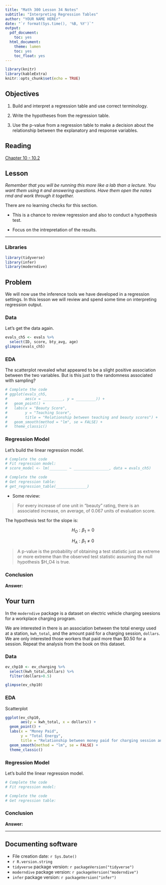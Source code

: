 ```yaml
---
title: "Math 300 Lesson 34 Notes"
subtitle: "Interpreting Regression Tables"
author: "YOUR NAME HEREr"
date: "`r format(Sys.time(), '%B, %Y')`"
output:
  pdf_document:
    toc: yes
  html_document:
    theme: lumen
    toc: yes
    toc_float: yes
---
```


```r
library(knitr)
library(kableExtra)
knitr::opts_chunk$set(echo = TRUE)
```

## Objectives

1.  Build and interpret a regression table and use correct terminology.

2. Write the hypotheses from the regression table.

3. Use the p-value from a regression table to make a decision about the relationship between the explanatory and response variables.  


## Reading

[Chapter 10 - 10.2](https://moderndive.com/10-inference-for-regression.html)

## Lesson

*Remember that you will be running this more like a lab than a lecture. You want them using `R` and answering questions. Have them open the notes rmd and work through it together.*

There are no learning checks for this section.

-   This is a chance to review regression and also to conduct a hypothesis test.

-   Focus on the intrepretation of the results.

------------------------------------------------------------------------

### Libraries

```r
library(tidyverse)
library(infer)
library(moderndive)
```

## Problem

We will now use the inference tools we have developed in a regression settings. In this lesson we will review and spend some time on interpreting regression output.

### Data

Let's get the data again.

```r
evals_ch5 <- evals %>%
  select(ID, score, bty_avg, age)
glimpse(evals_ch5)
```

### EDA

The scatterplot revealed what appeared to be a slight positive association between the two variables. But is this just to the randomness associated with sampling?

```r
# Complete the code
# ggplot(evals_ch5, 
#        aes(x = _________, y = _________)) +
#   geom_point() +
#   labs(x = "Beauty Score", 
#        y = "Teaching Score",
#        title = "Relationship between teaching and beauty scores") +  
#   geom_smooth(method = "lm", se = FALSE) +
#   theme_classic()
```
### Regression Model

Let's build the linear regression model.

```r
# Complete the code
# Fit regression model:
# score_model <- lm(________ ~ ________________, data = evals_ch5)
```


```r
# Complete the code
# Get regression table:
# get_regression_table(______________)
```

- Some review:

> For every increase of one unit in “beauty” rating, there is an associated increase, on average, of 0.067 units of evaluation score.

The hypothesis test for the slope is:

$$
H_O: \beta_1 = 0 
$$

$$
H_A: \beta_1 \neq 0
$$

> A p-value is the probability of obtaining a test statistic just as extreme or more extreme than the observed test statistic assuming the null hypothesis  $H_O4  is true.

### Conclusion 

**Answer:**

## Your turn

In the `moderndive` package is a dataset on electric vehicle charging seesions for a workplace charging program.

We are interested in there is an association between the total energy used at a station, `kwh_total`, and the amount paid for a charging session, `dollars`. We are only interested those workers that paid more than $0.50 for a session. Repeat the analysis from the book on this dataset. 

### Data

```r
ev_chp10 <- ev_charging %>%
  select(kwh_total,dollars) %>%
  filter(dollars>0.5)
```

```r
glimpse(ev_chp10)
```







### EDA

Scatterplot 

```r
ggplot(ev_chp10, 
       aes(y = kwh_total, x = dollars)) +
  geom_point() +
  labs(x = "Money Paid", 
       y = "Total Energy",
       title = "Relationship between money paid for charging session and total energy used") +  
  geom_smooth(method = "lm", se = FALSE) +
  theme_classic()
``` 

### Regression Model

Let's build the linear regression model.

```r
# Complete the code
# Fit regression model:

```


```r
# Complete the code
# Get regression table:

```


### Conclusion 

**Answer:**


***

## Documenting software

-   File creation date: `r Sys.Date()`
-   `r R.version.string`
-   `tidyverse` package version: `r packageVersion("tidyverse")`
-   `moderndive` package version: `r packageVersion("moderndive")`
-   `infer` package version: `r packageVersion("infer")`

